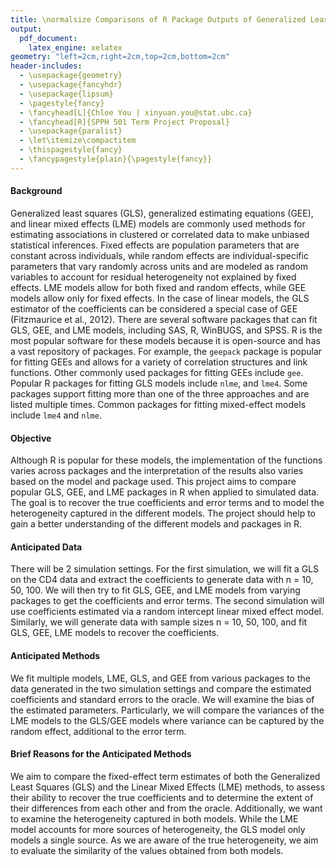 ```yaml
---
title: \normalsize Comparisons of R Package Outputs of Generalized Least Squares, Mixed Effect Models, and Generalized Estimating Equation based on Simulations
output:
  pdf_document:
    latex_engine: xelatex
geometry: "left=2cm,right=2cm,top=2cm,bottom=2cm"
header-includes:
  - \usepackage{geometry}
  - \usepackage{fancyhdr}
  - \usepackage{lipsum}
  - \pagestyle{fancy}
  - \fancyhead[L]{Chloe You | xinyuan.you@stat.ubc.ca}
  - \fancyhead[R]{SPPH 501 Term Project Proposal}
  - \usepackage{paralist}
  - \let\itemize\compactitem
  - \thispagestyle{fancy}
  - \fancypagestyle{plain}{\pagestyle{fancy}}
---
```

\fontsize{9}{16}
\selectfont


#### Background
Generalized least squares (GLS), generalized estimating equations (GEE), and linear mixed effects (LME) 
models are commonly used methods for estimating associations in clustered or 
correlated data to make unbiased statistical inferences. Fixed effects are population
parameters that are constant across individuals, while random effects are individual-specific 
parameters that vary randomly across units and are modeled as random variables to account for 
residual heterogeneity not explained by fixed effects. LME models allow for both fixed and random 
effects, while GEE models allow only for fixed effects. In the case of linear models, the GLS 
estimator of the coefficients can be considered a special case of GEE (Fitzmaurice et al., 2012).
There are several software packages that can fit GLS, GEE, and LME models, 
including SAS, R, WinBUGS, and SPSS. R is the most popular software for these models because 
it is open-source and has a vast repository of packages. For example, the `geepack` package is 
popular for fitting GEEs and allows for a variety of correlation structures and link functions.
Other commonly used packages for fitting GEEs include `gee`. Popular R packages for fitting
GLS models include `nlme`, and `lme4`. Some packages support 
fitting more than one of the three approaches and are listed multiple times. 
Common packages for fitting mixed-effect models include `lme4` and `nlme`.

#### Objective

Although R is popular for these models, the implementation of the functions 
varies across packages and the interpretation of the results 
also varies based on the model and package used. This project aims 
to compare popular GLS, GEE, and LME packages in R when applied to simulated data. 
The goal is to recover the true coefficients and error terms and to model the
heterogeneity captured in the different models. The project should help to gain a 
better understanding of the different models and packages in R.

####  Anticipated Data

There will be 2 simulation settings. For the first simulation, we will fit a GLS on the CD4 data and extract the coefficients to generate data with n = 10, 50, 100. We will then try to fit GLS, GEE, and LME models from varying packages to get the coefficients and error terms.
The second simulation will use coefficients estimated via a random intercept linear mixed effect model. Similarly, we will generate data with sample sizes n = 10, 50, 100, and fit GLS, GEE, LME models to recover the coefficients.

#### Anticipated Methods

We fit multiple models, LME, GLS, and GEE from various packages to the data generated in the two simulation settings and compare the estimated coefficients and standard errors to 
the oracle. We will examine the bias of the estimated parameters. Particularly, we 
will compare the variances of the LME models to the GLS/GEE models where variance can be captured 
by the random effect, additional to the error term. 

#### Brief Reasons for the Anticipated Methods

We aim to compare the fixed-effect term estimates of both the Generalized Least Squares (GLS) 
and the Linear Mixed Effects (LME) methods, to assess their ability to recover the true coefficients 
and to determine the extent of their differences from each other and from the oracle. 
Additionally, we want to examine the heterogeneity captured in both models. 
While the LME model accounts for more sources of heterogeneity, the GLS model only models a single source.
As we are aware of the true heterogeneity, we aim to evaluate the similarity of the values obtained from both models.

